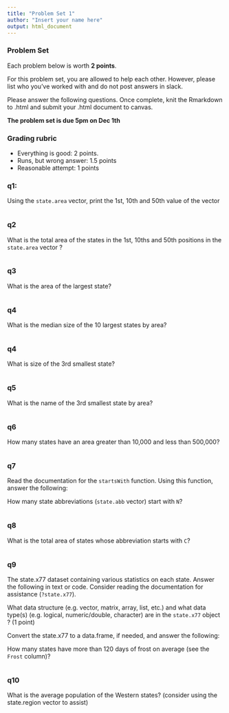 ```yaml
---
title: "Problem Set 1"
author: "Insert your name here"
output: html_document
---
```



### Problem Set

Each problem below is worth **2 points**.

For this problem set, you are allowed to help each other. However, please list who you've worked with and do not post answers in slack. 

Please answer the following questions. Once complete, knit the Rmarkdown to .html and submit your .html document to canvas. 

**The problem set is due 5pm on Dec 1th**

### Grading rubric

- Everything is good: 2 points.
- Runs, but wrong answer: 1.5 points
- Reasonable attempt: 1 points

### q1: 

Using the `state.area` vector, print the 1st, 10th and 50th value of the vector

```r
```

### q2 

What is the total area of the states in the 1st, 10ths and 50th positions in the `state.area` vector ?

```r

```

### q3
 
What is the area of the largest state?

```r

```

### q4

What is the median size of the 10 largest states by area?

```r

```


### q4

What is size of the 3rd smallest state?

```r

```

### q5

What is the name of the 3rd smallest state by area?

```r

```

### q6

How many states have an area greater than 10,000 and less than 500,000?

```r

```

### q7

Read the documentation for the `startsWith` function. Using this function, answer the following:

How many state abbreviations (`state.abb` vector) start with `N`?

```r

```


### q8

What is the total area of states whose abbreviation starts with `C`?

```r

```

### q9

The state.x77 dataset containing various statistics on each state. Answer the following in 
text or code. Consider reading the documentation for assistance (`?state.x77`).

What data structure (e.g. vector, matrix, array, list, etc.) and what data type(s) (e.g. logical, numeric/double, character) are in the `state.x77` object ? (1 point)

Convert the state.x77 to a data.frame, if needed, and answer the following:

How many states have more than 120 days of frost on average (see the `Frost` column)?

```r

```

### q10

What is the average population of the Western states? (consider using the state.region vector to assist)

```r

```



